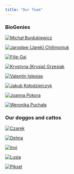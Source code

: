```yaml
---
title: "Our Team"
---
```


### BioGenies
::: {layout-ncol=4}
[![Michał Burdukiewicz](fig/ppl/mb.jpeg "Michał Burdukiewicz"){}](team/mb.html)

[![Jarosław (Jarek) Chilimoniuk](fig/ppl/jc.png "Jarosław (Jarek) Chilimoniuk"){}](team/jc.html)

[![Filip Gaj](fig/ppl/fg.jpeg "Filip Gaj"){}]()

[![Krystyna (Krysia) Grzesiak](fig/ppl/kg.jpeg "Krystyna (Krysia) Grzesiak with Czarek"){}](team/kg.html)

[![Valentín Iglesias](fig/ppl/vi.png "Valentín Iglesias"){}](team/vi.html)

[![Jakub Kołodziejczyk](fig/ppl/jk.jpeg "Jakub Kołodziejczyk"){}](team/jk.html)

[![Joanna Pokora](fig/ppl/jp.jpeg "Joanna Pokora"){}]()

[![Weronika Puchała](fig/ppl/wp.png "Weronika Puchała with Lusia"){}](team/wp.html)

:::

### Our doggos and cattos
::: {layout-ncol=4}
[![Czarek](fig/ppl/Czarson.jpeg "Climbing dog"){}]()

[![Delma](fig/ppl/Delma.jpeg "Cuddly dog"){}]()

[![Invi](fig/ppl/invi.jpg "Tiny dog"){}]()

[![Lusia](fig/ppl/Lusia.jpeg "Sleepy dog"){}]()

[![Piksel](fig/ppl/piksel.jpeg "Hot dog"){}]()
:::
